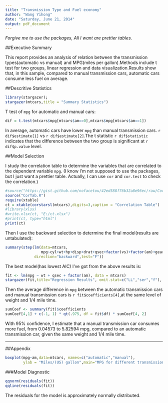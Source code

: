 ```yaml
---
title: "Transmission Type and Fuel economy"
author: "Wang Yihong"
date: "Saturday, June 21, 2014"
output: pdf_document
---
```


*Forgive me to use the packages, All I want are prettier tables.*

##Executive Summary

This report provides an analysis of relation between the transmission types(automatic vs manual) and MPG(miles per gallon).Methods include t test for two groups, linear regression and data visualization.Results show that, in this sample, compared to manual transmission cars, automatic cars consume less fuel on average.

##Descritive Statistics

```r
library(stargazer);
stargazer(mtcars,title = "Summary Statistics")
```
T test of `mpg` for automatic and manual cars:
```r
dif = t.test(mtcars$mpg[mtcars$am==0],mtcars$mpg[mtcars$am==1])
```
In average, automatic cars have lower `mpg` than  manual transmission cars. `r dif$estimate[1]` vs `r dif$estimate[2]`.The t statistic `r dif$statistic` indicates that the difference between the two group is significant at `r dif$p.value` level.

##Model Selection

I study the correlation table to determine the variables that are correlated to the dependent variable `mpg`. (I know I'm not supposed to use the packages, but I just want a prettier table. Actually, I can use `cor` and `cor.test` to check the correlation.)
```r
#source("https://gist.github.com/nofacetou/42ed588f76b32a8e96ec/raw/CorTab.R")
source("CorTab.R")
require(xtable)
ct = xtable(corstarsl(mtcars),digits=3,caption = "Correlation Table")
#library(xlsx)
#write.xlsx(ct, "E:/ct.xlsx") 
#print(ct, type="html")
print(ct)
```
Then I use the backward selection to determine the final model(results are untabulated):
```r
summary(step(lm(data=mtcars,
                mpg~cyl+wt+hp+disp+drat+qsec+factor(vs)+factor(am)+gear+carb),
             direction="backward",test="F"))
```
The best model(has lowest AIC) I've got from the above results is:
```r
fit <- lm(mpg ~ wt + qsec + factor(am), data = mtcars)
stargazer(fit,title="Regression Results", omit.stat=c("LL","ser","f"), no.space=TRUE)
```
Then the average difference in `mpg` between the automatic transmission cars and manual transmission cars is `r fit$coefficients[4]`,at the same level of weight and 1/4 mile time.

```r
sumCoef <- summary(fit)$coefficients
sumCoef[4,1] + c(-1, 1) * qt(.975, df = fit$df) * sumCoef[4, 2]
```
With 95% confidence, I estimate that a manual transmission car consumes more fuel, from 0.04573 to 5.82594 mpg, compared to an automatic transmission car, given the same weight and 1/4 mile time.

--------
##Appendix

```r
boxplot(mpg~am,data=mtcars, names=c("automatic","manual"),
        ylab = "Miles/(US) gallon",main="MPG for different transmission")
```

###Model Diagnostic 

```r
qqnorm(residuals(fit))
qqline(residuals(fit))
```
The residuals for the model is approximately normally distributed.



